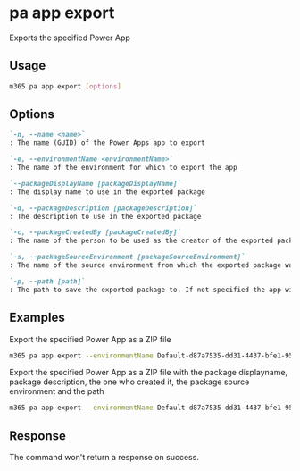 
# pa app export

Exports the specified Power App

## Usage

```sh
m365 pa app export [options]
```

## Options

```md definition-list
`-n, --name <name>`
: The name (GUID) of the Power Apps app to export

`-e, --environmentName <environmentName>`
: The name of the environment for which to export the app

`--packageDisplayName [packageDisplayName]`
: The display name to use in the exported package

`-d, --packageDescription [packageDescription]`
: The description to use in the exported package

`-c, --packageCreatedBy [packageCreatedBy]`
: The name of the person to be used as the creator of the exported package

`-s, --packageSourceEnvironment [packageSourceEnvironment]`
: The name of the source environment from which the exported package was taken

`-p, --path [path]`
: The path to save the exported package to. If not specified the app will be exported in the current working directory
```

<Global />

## Examples

Export the specified Power App as a ZIP file

```sh
m365 pa app export --environmentName Default-d87a7535-dd31-4437-bfe1-95340acd55c5 --name 3989cb59-ce1a-4a5c-bb78-257c5c39381d --packageDisplayName "PowerApp"
```

Export the specified Power App as a ZIP file with the package displayname, package description, the one who created it, the package source environment and the path

```sh
m365 pa app export --environmentName Default-d87a7535-dd31-4437-bfe1-95340acd55c5 --name 3989cb59-ce1a-4a5c-bb78-257c5c39381d --packageDisplayName "PowerApp" --packageDescription "Power App Description" --packageCreatedBy "John Doe" --packageSourceEnvironment "Contoso" --path "C:/Users/John/Documents"
```

## Response

The command won't return a response on success.

